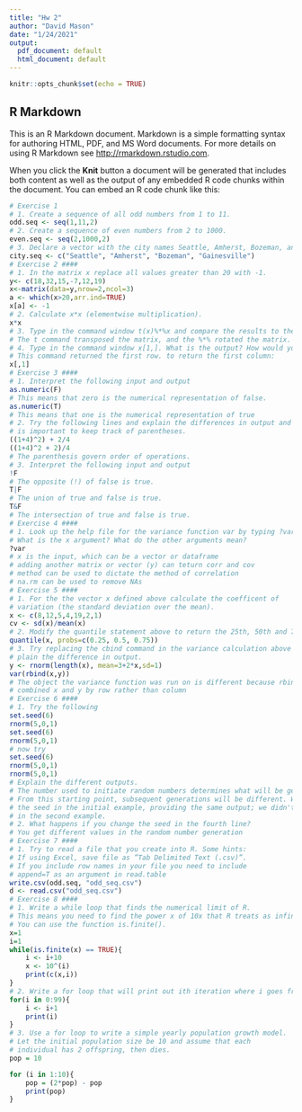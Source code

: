 ```yaml
---
title: "Hw 2"
author: "David Mason"
date: "1/24/2021"
output:
  pdf_document: default
  html_document: default
---
```


```r
knitr::opts_chunk$set(echo = TRUE)
```

## R Markdown

This is an R Markdown document. Markdown is a simple formatting syntax for authoring HTML, PDF, and MS Word documents. For more details on using R Markdown see <http://rmarkdown.rstudio.com>.

When you click the **Knit** button a document will be generated that includes both content as well as the output of any embedded R code chunks within the document. You can embed an R code chunk like this:

```r
# Exercise 1
# 1. Create a sequence of all odd numbers from 1 to 11.
odd.seq <- seq(1,11,2)
# 2. Create a sequence of even numbers from 2 to 1000.
even.seq <- seq(2,1000,2) 
# 3. Declare a vector with the city names Seattle, Amherst, Bozeman, and Gainesville
city.seq <- c("Seattle", "Amherst", "Bozeman", "Gainesville")
# Exercise 2 ####
# 1. In the matrix x replace all values greater than 20 with -1.
y<- c(18,32,15,-7,12,19)
x<-matrix(data=y,nrow=2,ncol=3)
a <- which(x>20,arr.ind=TRUE)
x[a] <- -1 
# 2. Calculate x*x (elementwise multiplication).
x*x
# 3. Type in the command window t(x)%*%x and compare the results to the results of x*x. Why are they different?
# The t command transposed the matrix, and the %*% rotated the matrix.
# 4. Type in the command window x[1,]. What is the output? How would you extract the first column of x?
# This command returned the first row. to return the first column:
x[,1]
# Exercise 3 ####
# 1. Interpret the following input and output
as.numeric(F)
# This means that zero is the numerical representation of false.
as.numeric(T)
# This means that one is the numerical representation of true
# 2. Try the following lines and explain the differences in output and why it
# is important to keep track of parentheses.
((1+4)^2) + 2/4
((1+4)^2 + 2)/4
# The parenthesis govern order of operations.
# 3. Interpret the following input and output
!F
# The opposite (!) of false is true.
T|F
# The union of true and false is true.
T&F
# The intersection of true and false is true.
# Exercise 4 ####
# 1. Look up the help file for the variance function var by typing ?var. 
# What is the x argument? What do the other arguments mean?
?var
# x is the input, which can be a vector or dataframe
# adding another matrix or vector (y) can teturn corr and cov
# method can be used to dictate the method of correlation
# na.rm can be used to remove NAs
# Exercise 5 ####
# 1. For the the vector x defined above calculate the coefficent of 
# variation (the standard deviation over the mean).
x <- c(8,12,5,4,19,2,1)
cv <- sd(x)/mean(x)
# 2. Modify the quantile statement above to return the 25th, 50th and 75th percentiles. 
quantile(x, probs=c(0.25, 0.5, 0.75))
# 3. Try replacing the cbind command in the variance calculation above with rbind. Ex-
# plain the difference in output.
y <- rnorm(length(x), mean=3+2*x,sd=1)
var(rbind(x,y))
# The object the variance function was run on is different because rbind
# combined x and y by row rather than column
# Exercise 6 ####
# 1. Try the following
set.seed(6)
rnorm(5,0,1)
set.seed(6)
rnorm(5,0,1)
# now try
set.seed(6)
rnorm(5,0,1)
rnorm(5,0,1)
# Explain the different outputs.
# The number used to initiate random numbers determines what will be generated.
# From this starting point, subsequent generations will be different. We reset
# the seed in the initial example, providing the same output; we didn't do this
# in the second example.
# 2. What happens if you change the seed in the fourth line?
# You get different values in the random number generation
# Exercise 7 ####
# 1. Try to read a file that you create into R. Some hints: 
# If using Excel, save file as ”Tab Delimited Text (.csv)”. 
# If you include row names in your file you need to include 
# append=T as an argument in read.table
write.csv(odd.seq, "odd_seq.csv")
d <- read.csv("odd_seq.csv")
# Exercise 8 ####
# 1. Write a while loop that finds the numerical limit of R. 
# This means you need to find the power x of 10x that R treats as infinite. 
# You can use the function is.finite().
x=1
i=1
while(is.finite(x) == TRUE){
	i <- i+10
	x <- 10^(i)
	print(c(x,i))
}
# 2. Write a for loop that will print out ith iteration where i goes from 1 to 100.
for(i in 0:99){
	i <- i+1
	print(i)
}
# 3. Use a for loop to write a simple yearly population growth model.
# Let the initial population size be 10 and assume that each 
# individual has 2 offspring, then dies.
pop = 10

for (i in 1:10){
	pop = (2*pop) - pop
	print(pop)
}

```